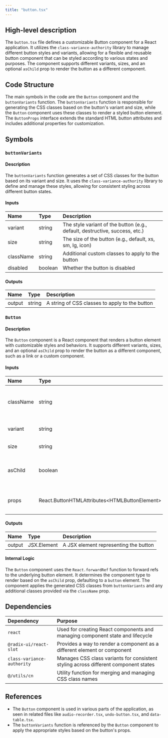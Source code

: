 ```yaml
---
title: "button.tsx"
---
```


## High-level description

The `button.tsx` file defines a customizable Button component for a React application. It utilizes the `class-variance-authority` library to manage different button styles and variants, allowing for a flexible and reusable button component that can be styled according to various states and purposes. The component supports different variants, sizes, and an optional `asChild` prop to render the button as a different component.

## Code Structure

The main symbols in the code are the `Button` component and the `buttonVariants` function. The `buttonVariants` function is responsible for generating the CSS classes based on the button's variant and size, while the `Button` component uses these classes to render a styled button element. The `ButtonProps` interface extends the standard HTML button attributes and includes additional properties for customization.

## Symbols

### `buttonVariants`
#### Description
The `buttonVariants` function generates a set of CSS classes for the button based on its variant and size. It uses the `class-variance-authority` library to define and manage these styles, allowing for consistent styling across different button states.

#### Inputs
| Name | Type | Description |
|:-----|:-----|:------------|
| variant | string | The style variant of the button (e.g., default, destructive, success, etc.) |
| size | string | The size of the button (e.g., default, xs, sm, lg, icon) |
| className | string | Additional custom classes to apply to the button |
| disabled | boolean | Whether the button is disabled |

#### Outputs
| Name | Type | Description |
|:-----|:-----|:------------|
| output | string | A string of CSS classes to apply to the button |

### `Button`
#### Description
The `Button` component is a React component that renders a button element with customizable styles and behaviors. It supports different variants, sizes, and an optional `asChild` prop to render the button as a different component, such as a link or a custom component.

#### Inputs
| Name | Type | Description |
|:-----|:-----|:------------|
| className | string | Additional custom classes to apply to the button |
| variant | string | The style variant of the button |
| size | string | The size of the button |
| asChild | boolean | Whether to render the button as a different component |
| props | React.ButtonHTMLAttributes&lt;HTMLButtonElement&gt; | Standard HTML button attributes |

#### Outputs
| Name | Type | Description |
|:-----|:-----|:------------|
| output | JSX.Element | A JSX element representing the button |

#### Internal Logic
The `Button` component uses the `React.forwardRef` function to forward refs to the underlying button element. It determines the component type to render based on the `asChild` prop, defaulting to a `button` element. The component applies the generated CSS classes from `buttonVariants` and any additional classes provided via the `className` prop.

## Dependencies

| Dependency | Purpose |
|:-----------|:--------|
| `react` | Used for creating React components and managing component state and lifecycle |
| `@radix-ui/react-slot` | Provides a way to render a component as a different element or component |
| `class-variance-authority` | Manages CSS class variants for consistent styling across different component states |
| `@/utils/cn` | Utility function for merging and managing CSS class names |

## References

- The `Button` component is used in various parts of the application, as seen in related files like `audio-recorder.tsx`, `undo-button.tsx`, and `data-table.tsx`.
- The `buttonVariants` function is referenced by the `Button` component to apply the appropriate styles based on the button's props.